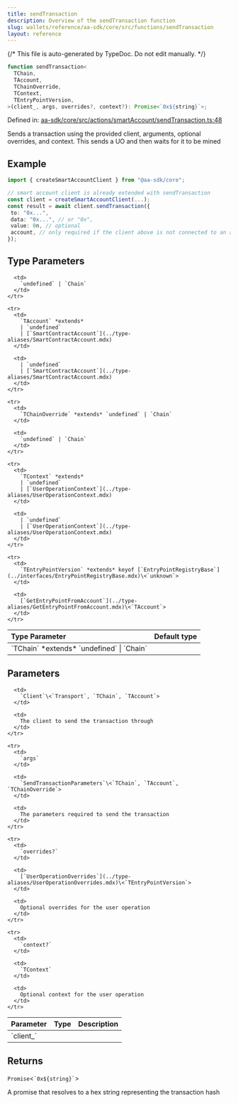 ```yaml
---
title: sendTransaction
description: Overview of the sendTransaction function
slug: wallets/reference/aa-sdk/core/src/functions/sendTransaction
layout: reference
---
```


{/* This file is auto-generated by TypeDoc. Do not edit manually. */}

```ts
function sendTransaction<
  TChain,
  TAccount,
  TChainOverride,
  TContext,
  TEntryPointVersion,
>(client_, args, overrides?, context?): Promise<`0x${string}`>;
```

Defined in: [aa-sdk/core/src/actions/smartAccount/sendTransaction.ts:48](https://github.com/alchemyplatform/aa-sdk/blob/9df5be8c23af4e472bcb503c17766b16da0ad87d/aa-sdk/core/src/actions/smartAccount/sendTransaction.ts#L48)

Sends a transaction using the provided client, arguments, optional overrides, and context.
This sends a UO and then waits for it to be mined

## Example

```ts
import { createSmartAccountClient } from "@aa-sdk/core";

// smart account client is already extended with sendTransaction
const client = createSmartAccountClient(...);
const result = await client.sendTransaction({
 to: "0x...",
 data: "0x...", // or "0x",
 value: 0n, // optional
 account, // only required if the client above is not connected to an account
});
```

## Type Parameters

<table>
  <thead>
    <tr>
      <th align="left">Type Parameter</th>
      <th align="left">Default type</th>
    </tr>
  </thead>

  <tbody>
    <tr>
      <td>
        `TChain` *extends* `undefined` | `Chain`
      </td>

      <td>
        `undefined` | `Chain`
      </td>
    </tr>

    <tr>
      <td>
        `TAccount` *extends*
        | `undefined`
        | [`SmartContractAccount`](../type-aliases/SmartContractAccount.mdx)
      </td>

      <td>
        | `undefined`
        | [`SmartContractAccount`](../type-aliases/SmartContractAccount.mdx)
      </td>
    </tr>

    <tr>
      <td>
        `TChainOverride` *extends* `undefined` | `Chain`
      </td>

      <td>
        `undefined` | `Chain`
      </td>
    </tr>

    <tr>
      <td>
        `TContext` *extends*
        | `undefined`
        | [`UserOperationContext`](../type-aliases/UserOperationContext.mdx)
      </td>

      <td>
        | `undefined`
        | [`UserOperationContext`](../type-aliases/UserOperationContext.mdx)
      </td>
    </tr>

    <tr>
      <td>
        `TEntryPointVersion` *extends* keyof [`EntryPointRegistryBase`](../interfaces/EntryPointRegistryBase.mdx)\<`unknown`>
      </td>

      <td>
        [`GetEntryPointFromAccount`](../type-aliases/GetEntryPointFromAccount.mdx)\<`TAccount`>
      </td>
    </tr>

  </tbody>
</table>

## Parameters

<table>
  <thead>
    <tr>
      <th align="left">Parameter</th>
      <th align="left">Type</th>
      <th align="left">Description</th>
    </tr>
  </thead>

  <tbody>
    <tr>
      <td>
        `client_`
      </td>

      <td>
        `Client`\<`Transport`, `TChain`, `TAccount`>
      </td>

      <td>
        The client to send the transaction through
      </td>
    </tr>

    <tr>
      <td>
        `args`
      </td>

      <td>
        `SendTransactionParameters`\<`TChain`, `TAccount`, `TChainOverride`>
      </td>

      <td>
        The parameters required to send the transaction
      </td>
    </tr>

    <tr>
      <td>
        `overrides?`
      </td>

      <td>
        [`UserOperationOverrides`](../type-aliases/UserOperationOverrides.mdx)\<`TEntryPointVersion`>
      </td>

      <td>
        Optional overrides for the user operation
      </td>
    </tr>

    <tr>
      <td>
        `context?`
      </td>

      <td>
        `TContext`
      </td>

      <td>
        Optional context for the user operation
      </td>
    </tr>

  </tbody>
</table>

## Returns

`Promise`\<`` `0x${string}` ``>

A promise that resolves to a hex string representing the transaction hash
